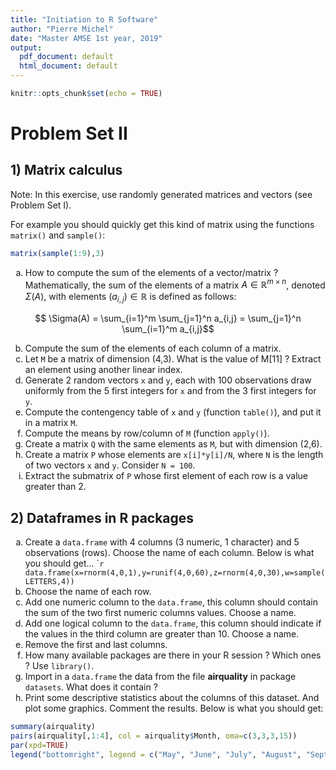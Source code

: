 ```yaml
---
title: "Initiation to R Software"
author: "Pierre Michel"
date: "Master AMSE 1st year, 2019"
output:
  pdf_document: default
  html_document: default
---
```


```r
knitr::opts_chunk$set(echo = TRUE)
```

# Problem Set II

## 1) Matrix calculus

Note: In this exercise, use randomly generated matrices and vectors (see Problem Set I).

For example you should quickly get this kind of matrix using the functions `matrix()` and `sample()`:

```r
matrix(sample(1:9),3)
```

a) How to compute the sum of the elements of a vector/matrix ? Mathematically, the sum of the elements of a matrix $A \in\mathbb{R}^{m\times n}$, denoted $\Sigma(A)$, with elements $(a_{i,j})\in\mathbb{R}$ is defined as follows:

$$ \Sigma(A) = \sum_{i=1}^m \sum_{j=1}^n a_{i,j} =  \sum_{j=1}^n \sum_{i=1}^m a_{i,j}$$



b) Compute the sum of the elements of each column of a matrix.
c) Let `M` be a matrix of dimension (4,3). What is the value of M[11] ? Extract an element using another linear index.
d) Generate 2 random vectors `x` and `y`, each with 100 observations draw uniformly from the 5 first integers for `x` and from the 3 first integers for `y`.
e) Compute the contengency table of `x` and `y` (function `table()`), and put it in a matrix `M`.
f) Compute the means by row/column of `M` (function `apply()`).
g) Create a matrix `Q` with the same elements as `M`, but with dimension (2,6).
h) Create a matrix `P` whose elements are `x[i]*y[i]/N`, where `N` is the length of two vectors `x` and `y`. Consider `N = 100`.
i) Extract the submatrix of `P` whose first element of each row is a value greater than 2. 

## 2) Dataframes in R packages

a) Create a `data.frame` with 4 columns (3 numeric, 1 character) and 5 observations (rows). Choose the name of each column. Below is what you should get...
````r
data.frame(x=rnorm(4,0,1),y=runif(4,0,60),z=rnorm(4,0,30),w=sample(LETTERS,4))
```
b) Choose the name of each row.
c) Add one numeric column to the `data.frame`, this column should contain the sum of the two first numeric columns values. Choose a name.
d) Add one logical column to the `data.frame`, this column should indicate if the values in the third column are greater than 10. Choose a name.
e) Remove the first and last columns.
f) How many available packages are there in your R session ? Which ones ? Use `library()`.
g) Import in a `data.frame` the data from the file **airquality** in package `datasets`. What does it contain ?
h) Print some descriptive statistics about the columns of this dataset. And plot some graphics. Comment the results. Below is what you should get:

\footnotesize
```r
summary(airquality)
pairs(airquality[,1:4], col = airquality$Month, oma=c(3,3,3,15))
par(xpd=TRUE)
legend("bottomright", legend = c("May", "June", "July", "August", "September"), col = unique(airquality$Month), pch = 1)
```